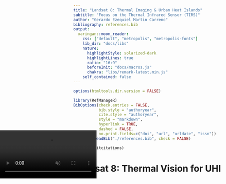 ```yaml
---
title: "Landsat 8: Thermal Imaging & Urban Heat Islands"
subtitle: "Focus on the Thermal Infrared Sensor (TIRS)"
author: "Gerardo Ezequiel Martin Carreno"
bibliography: references.bib
output:
  xaringan::moon_reader:
    css: ["default", "metropolis", "metropolis-fonts"]
    lib_dir: "docs/libs"
    nature:
      highlightStyle: solarized-dark
      highlightLines: true
      ratio: "16:9"
      beforeInit: "docs/macros.js"
      chakra: "libs/remark-latest.min.js"
    self_contained: false
---
```


```r
options(htmltools.dir.version = FALSE)

library(RefManageR)
BibOptions(check.entries = FALSE,
           bib.style = "authoryear",
           cite.style = "authoryear",
           style = "markdown",
           hyperlink = TRUE,
           dashed = FALSE,
           no.print.fields=c("doi", "url", "urldate", "issn"))
myBib <- ReadBib("./references.bib", check = FALSE)

library(knitcitations)
```

<!-- Slide 1: Cover -->
# Landsat 8: Thermal Vision for UHI

<video autoplay loop muted playsinline style="max-width: 100%; height: auto; position: fixed; top: 11.5%; left: 0;">
  <source src="https://landsat.gsfc.nasa.gov/wp-content/uploads/2023/09/L9-flyover-2.mp4" type="video/mp4">
  Your browser does not support the video tag.
</video>

---

<!-- Slide 2: Full Screen Video -->
<video controls playsinline style="width: 100vw; height: 80vh; object-fit: cover; position: fixed; top: 0; left: 0;" data-remark-pause="true">
  <source src="https://usgs-ocapsv2-public-output-media.s3.us-west-2.amazonaws.com/assets/palladium/production/s3fs-public/l8swath/MP4/l8swath.mp4#t=8" type="video/mp4">
  Your browser does not support the video tag.
</video>

---

<!-- Slide 3: Mission Overview -->
# Mission Overview

.pull-left[
**Launch & Objective:**
- Launched: Feb 11, 2013
- Mission: Earth observation for tracking environmental changes
- Global coverage of land surfaces

**Orbit & Coverage:**
- Altitude: 705 km
- Orbit: Sun-synchronous, ~10:00 AM equator crossing
- Revisit cycle: 16 days
- Swath width: 185 km
]

.pull-right[
**Key Capabilities:**
- ~740 scenes captured per day
- Free, open data access
- 12-bit radiometric depth
- 12 m geodetic accuracy

![Timeline of the Landsat Program](img/timeline.png)
.center[Timeline of the Landsat Program – Credit: `r Citet(myBib, "TimelineLandsatScience2021")`]
]

---

<!-- Slide 4: TIRS Details -->
# TIRS: Thermal Infrared Sensor

.pull-left[
**Core Technology:**
- Developed by NASA Goddard Space Flight Center
- Employs Quantum Well Infrared Photodetectors (QWIP) technology semiconductor layers.
- Pushbroom sensor design

**Spectral Bands:**
- **Band 10 (TIRS1):** 10.6 – 11.19 µm
  - Primary band for surface temperature retrieval.
- **Band 11 (TIRS2):** 11.5 – 12.51 µm
  - Used in conjunction with Band 10 for atmospheric correction (split-window technique).
- **Spatial Resolution:**
  - 100-meter native resolution
  - Resampled to 30 meters in delivered data products for consistency with other Landsat 8 bands.
]

.pull-right[
![TIRS Design Diagram](img/TIRS.png)
.center[TIRS Design – Credit: `r Citet(myBib, "barsiLandsat8ThermalInfrared2014")`]
]

---

<!-- Slide 5: UHI Analysis -->
# Urban Heat Island Analysis

.pull-left[
**Data Processing Workflow:**
1. **Scene Selection:** Choose summer daytime scenes with clear skies.
2. **Thermal Calibration:** Convert digital numbers to radiance, then to brightness temperature.
3. **Corrections:** Apply atmospheric and emissivity corrections (split-window technique using Bands 10 & 11).
4. **Surface Temperature Retrieval:** Calculate Land Surface Temperature (LST) using the corrected brightness temperatures.
5. **Validation:** Compare derived LST with ground-based measurements if available.
]

.pull-right[
**Analysis Approach:**
- Generate LST maps to visualize temperature differences.
- Compare urban vs. rural areas.
- Use NDVI (from OLI Bands 4 & 5) to correlate vegetation with lower temperatures.
- Identify UHI "hot spots" within cities.

![LST Map Example](img/ST_Yellowstone.jpg)
.center[LST map example – Credit: `r Citet(myBib, "LandsatCollection22024")`]
]

---

<!-- Slide 6: Urban Applications -->
# Urban Applications

.pull-left[
**City Heat Mapping:**
- Example: NYC heat vulnerability mapping.
- Identify hot spots in dense urban centers vs. cooler suburban areas.
- Analyse temperature variations across different land cover types (e.g., impervious surfaces, green spaces).

**Impact Assessment:**
- Evaluate cooling effects of green infrastructure (e.g., green roofs, parks, urban forests).
- Inform urban policy and planning decisions related to heat mitigation and adaptation.
- Assess the effectiveness of different cooling strategies (e.g., increasing tree canopy cover, using high-albedo materials).
- Quantify the relationship between urban morphology (building density, street canyons) and temperature.
]

.pull-right[
**Case Study: NYC**
- Landsat 8 reveals significant temperature variations across city neighborhoods.
- Data supports initiatives for urban cooling strategies.

![NYC Heat Map](img/NYC_heat.jpg)
.center[NYC Urban Heat Map – Credit: `r Citet(myBib, "UrbanHeatNew2022")`]
]

---

<!-- Slide 7: Technical Challenges -->
# Technical Challenges

.pull-left[
**Atmospheric & Calibration Challenges:**

- **Atmospheric Effects:** Water vapor and aerosols affect thermal measurement accuracy, causing a ~1K error even after corrections.

- **Stray Light Correction:** TIRS Band 11 initially had errors from stray light, corrected by an algorithm in later data versions.

- **Data Version:** Use Landsat Collection 2 data for accurate analysis, as it includes the stray light correction and other improvements.
]

.pull-right[
**Spatial & Temporal Limits:**
- 100 m native thermal resolution can mix different surface types.
- 16-day revisit may miss short-term events.
- Cloud cover can obstruct observations during critical periods.

![Atmospheric Correction](img/atms_correction_landsat8.png)
.center[Atmospheric Correction – Credit: `r Citet(myBib, "chenLandUseLand2010")`]
]

---

<!-- Slide 8: Future Prospects -->
# Future Directions

.pull-left[
**Landsat 9 TIRS-2 Enhancements:**
- Launched in September 2021, Landsat 9's TIRS-2 significantly reduces stray light (by 40×), a major improvement over Landsat 8's TIRS.
- Features enhanced redundancy and improved calibration, particularly for Band 11, leading to more accurate temperature measurements.

**Landsat Next Advances:**
- Planned for launch in the late 2020s, Landsat Next will feature a superspectral thermal imager.
- It is designed to provide significantly higher spatial resolution (down to 60 meters for thermal bands).
- Landsat Next aims for a temporal revisit of less than six days, enabling more frequent monitoring of thermal dynamics.
]

.pull-right[
**Integration & Next Steps:**
- Combined use of Landsat 8 and 9 for an ~8-day revisit.
- Integration with Sentinel-3 SLSTR and future Landsat Next for improved thermal resolution.
- Potential for real-time urban heat monitoring using cloud platforms.

![Landsat 9 TIRS-2 Design](img/TIRS-2.jpeg)
.center[TIRS-2 Design – Credit: `r Citet(myBib, "TIRS2DesignLandsat2021a")`]
]

---

<!-- Slide 9: Personal Reflection -->
# Reflection

.pull-left[Working with Landsat 8's TIRS has been really fun! Landsat 8, launched in 2013, carries foward a fascinating history of Earth observation. I was impressed by how its advanced thermal sensors, with dual thermal bands and 12-bit radiometric resolution, can capture even subtle differences in surface temperatures helping tackling UHI.

The continuity of Landsat data over more than 40 years offers a unique perspective on how cities have grown and how environmental challenges have evolved. It's fascinating to think that today's high-quality thermal imagery is built upon decades of past missions, each contributing to our collective understanding of Earth's surface.]


.pull-right[![Summer Heat Spots with Landsat-8 Thermal Satellite data](img/london_heat.png)
[Summer Heat Spots with Landsat-8 Thermal Satellite data – Credit: `r Citet(myBib, "MajorSummerHeat")`]]
---

<!-- Slide 10: References -->
# References

```r
PrintBibliography(myBib)
```
